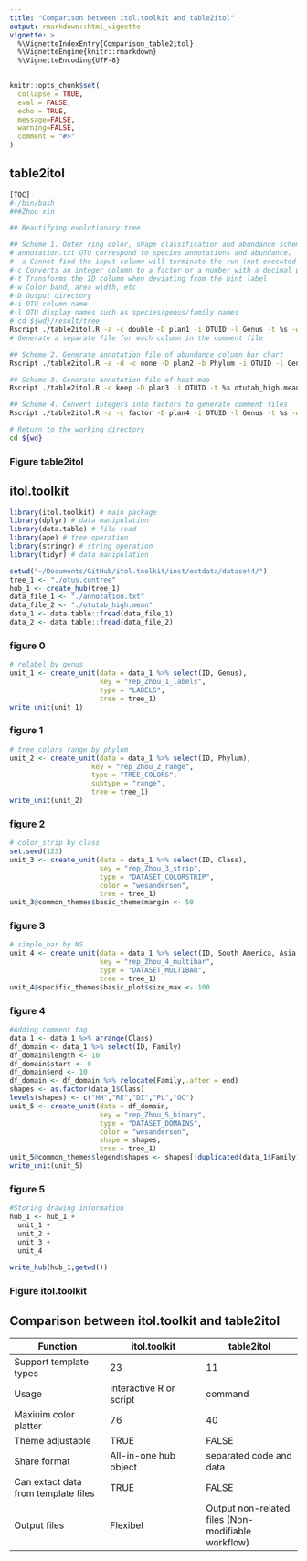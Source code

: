 ```yaml
---
title: "Comparison between itol.toolkit and table2itol"
output: rmarkdown::html_vignette
vignette: >
  %\VignetteIndexEntry{Comparison_table2itol}
  %\VignetteEngine{knitr::rmarkdown}
  %\VignetteEncoding{UTF-8}
---
```


```r
knitr::opts_chunk$set(
  collapse = TRUE,
  eval = FALSE,
  echo = TRUE,
  message=FALSE,
  warning=FALSE,
  comment = "#>"
)
```

## table2itol

```bash
[TOC]
#!/bin/bash
###Zhou xin

## Beautifying evolutionary tree

## Scheme 1. Outer ring color, shape classification and abundance scheme
# annotation.txt OTU correspond to species annotations and abundance，
# -a Cannot find the input column will terminate the run (not executed by default)
#-c Converts an integer column to a factor or a number with a decimal point
#-t Transforms the ID column when deviating from the hint label
#-w Color band, area width, etc
#-D Output directory
#-i OTU column name
#-l OTU display names such as species/genus/family names
# cd ${wd}/result/tree
Rscript ./table2itol.R -a -c double -D plan1 -i OTUID -l Genus -t %s -w 0.5 annotation.txt
# Generate a separate file for each column in the comment file

## Scheme 2. Generate annotation file of abundance column bar chart
Rscript ./table2itol.R -a -d -c none -D plan2 -b Phylum -i OTUID -l Genus -t %s -w 0.5 annotation.txt

## Scheme 3. Generate annotation file of heat map 
Rscript ./table2itol.R -c keep -D plan3 -i OTUID -t %s otutab_high.mean

## Scheme 4. Convert integers into factors to generate comment files
Rscript ./table2itol.R -a -c factor -D plan4 -i OTUID -l Genus -t %s -w 0 annotation.txt

# Return to the working directory
cd ${wd}
```
### Figure table2itol


## itol.toolkit

```r
library(itol.toolkit) # main package
library(dplyr) # data manipulation
library(data.table) # file read
library(ape) # tree operation
library(stringr) # string operation
library(tidyr) # data manipulation
```

```r
setwd("~/Documents/GitHub/itol.toolkit/inst/extdata/dataset4/")
tree_1 <- "./otus.contree"
hub_1 <- create_hub(tree_1)
data_file_1 <- "./annotation.txt"
data_file_2 <- "./otutab_high.mean"
data_1 <- data.table::fread(data_file_1)
data_2 <- data.table::fread(data_file_2)
```
### figure 0
```r
# relabel by genus
unit_1 <- create_unit(data = data_1 %>% select(ID, Genus), 
                      key = "rep_Zhou_1_labels", 
                      type = "LABELS",
                      tree = tree_1)
write_unit(unit_1)
```
### figure 1
```r
# tree_colors range by phylum
unit_2 <- create_unit(data = data_1 %>% select(ID, Phylum), 
                    key = "rep_Zhou_2_range", 
                    type = "TREE_COLORS", 
                    subtype = "range", 
                    tree = tree_1)
write_unit(unit_2)
```
### figure 2
```r
# color_strip by class
set.seed(123)
unit_3 <- create_unit(data = data_1 %>% select(ID, Class), 
                      key = "rep_Zhou_3_strip",
                      type = "DATASET_COLORSTRIP",
                      color = "wesanderson",
                      tree = tree_1)
unit_3@common_themes$basic_theme$margin <- 50
```
### figure 3
```r
# simple_bar by NS
unit_4 <- create_unit(data = data_1 %>% select(ID, South_America, Asia, North_America), 
                      key = "rep_Zhou_4_multibar", 
                      type = "DATASET_MULTIBAR",
                      tree = tree_1)
unit_4@specific_themes$basic_plot$size_max <- 100
```
### figure 4
```r
#Adding comment tag
data_1 <- data_1 %>% arrange(Class)
df_domain <- data_1 %>% select(ID, Family)
df_domain$length <- 10
df_domain$start <- 0
df_domain$end <- 10
df_domain <- df_domain %>% relocate(Family,.after = end)
shapes <- as.factor(data_1$Class)
levels(shapes) <- c("HH","RE","DI","PL","OC")
unit_5 <- create_unit(data = df_domain, 
                      key = "rep_Zhou_5_binary",
                      type = "DATASET_DOMAINS",
                      color = "wesanderson",
                      shape = shapes,
                      tree = tree_1)
unit_5@common_themes$legend$shapes <- shapes[!duplicated(data_1$Family)]
write_unit(unit_5)
```
### figure 5
```r
#Storing drawing information
hub_1 <- hub_1 + 
  unit_1 + 
  unit_2 + 
  unit_3 + 
  unit_4 
  
write_hub(hub_1,getwd())
```
### Figure itol.toolkit

## Comparison between itol.toolkit and table2itol

| Function | itol.toolkit | table2itol |
| --- | --- | --- |
| Support template types | 23 | 11 |
| Usage | interactive R or script | command |
| Maxiuim color platter | 76 | 40 |
| Theme adjustable | TRUE | FALSE |
| Share format | All-in-one hub object | separated code and data |
| Can extact data from template files | TRUE | FALSE |
| Output files | Flexibel | Output non-related files (Non-modifiable workflow) |

